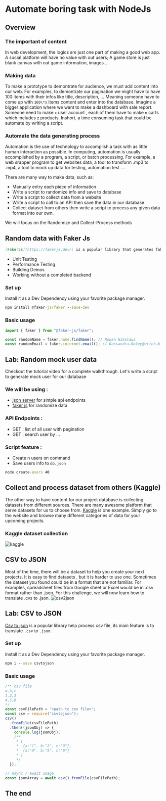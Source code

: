 # Automate boring task with NodeJs

## Overview

### The important of content

In web development, the logics are just one part of making a good web app. A social platform will have no value with out users; A game store is just blank canvas with out game information, images ...

### Making data

To make a prototype to demontrate for audience, we must add content into our web. For examples, to demontrate our pagination we might have to have 100 items with their infos like title, description, ... Meaning someone have to come up with `100\*x` items content and enter into the database. Imagine a bigger application where we want to make a dashboard with sale report. Someone need to make `x` user account , each of them have to make `n` carts which includes `z` products.
Inshort, a time consuming task that could be automate by writing a script.

### Automate the data generating process

Automation is the use of technology to accomplish a task with as little human interaction as possible. In computing, automation is usually accomplished by a program, a script, or batch processing. For example, a web srapper program to get websites data, a tool to transform .mp3 to .mp4, a tool to mock up data for testing, automation test ....

There are many way to make data, such as:

- Manually entry each piece of information
- Write a script to randomize info and save to database
- Write a script to collect data from a website
- Write a script to call to an API then save the data in our database
- Collect dataset from others then write a script to process any given data format into our own.

We will focus on the Randomize and Collect-Process methods

## Random data with Faker Js

```md
[FakerJs](https://fakerjs.dev/) is a popular library that generates fake (but reasonable) data that can be used for things such as:
```

- Unit Testing
- Performance Testing
- Building Demos
- Working without a completed backend

### Set up

Install it as a Dev Dependency using your favorite package manager.

```cmd
npm install @faker-js/faker --save-dev
```

### Basic usage

```js
import { faker } from "@faker-js/faker";

const randomName = faker.name.findName(); // Rowan Nikolaus
const randomEmail = faker.internet.email(); // Kassandra.Haley@erich.biz
```

## Lab: Random mock user data

Checkout the tutorial video for a complete walkthrough.
Let's write a script to generate mock user for our database

### We will be using :

- [json server](https://www.npmjs.com/package/json-server) for simple api endpoints
- [faker js](https://fakerjs.dev/) for randomize data

### API Endpoints :

- GET : list of all user with pagination
- GET : search user by ...

### Script feature :

- Create n users on command
- Save users info to `db.json`

```cmd
node create-users 40
```

## Collect and process dataset from others (Kaggle)

The other way to have content for our project database is collecting datasets from different sources.
There are many awesome platform that serve datasets for us to choose from. [Kaggle](https://www.kaggle.com/datasets) is one example. Simply go to the website and browse many different categories of data for your upcoming projects.

### Kaggle dataset collection

![kaggle](./assets/kaggle.png)

## CSV to JSON

Most of the time, there will be a dataset to help you create your next projects. It is easy to find datasets , but it is harder to use one. Sometimes the dataset you found could be in a format that are not familiar. For examples, spreadsheet files from Google sheet or Excel would be in .csv format rather than .json.
For this challenge, we will now learn how to translate .cvs to .json.
![csv2json](./assets/kaggle-data-type.png)

## Lab: CSV to JSON

[Csv to json](https://www.npmjs.com/package/csvtojson) is a popular library help process csv file, its main feature is to translate `.csv` to `.json`.

### Set up

Install it as a Dev Dependency using your favorite package manager.

```cmd
npm i --save csvtojson
```

### Basic usage

```js
/** csv file
a,b,c
1,2,3
4,5,6
*/
const csvFilePath = "<path to csv file>";
const csv = require("csvtojson");
csv()
  .fromFile(csvFilePath)
  .then((jsonObj) => {
    console.log(jsonObj);
    /**
     * [
     * 	{a:"1", b:"2", c:"3"},
     * 	{a:"4", b:"5". c:"6"}
     * ]
     */
  });

// Async / await usage
const jsonArray = await csv().fromFile(csvFilePath);
```

## The end
